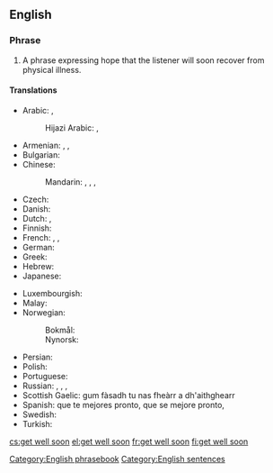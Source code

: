 ==English==

===Phrase===
{{head|en|phrase|head=[[get]] [[well]] [[soon]]|}}

# A phrase expressing hope that the listener will soon recover from physical illness.

====Translations====
{{trans-top|expressing hope that someone recovers soon}}
* Arabic: {{t|ar|سَلَامْتَك}} {{qualifier|to a man}}, {{t|ar|سَلَامْتِك}} {{qualifier|to a woman}}
*: Hijazi Arabic: {{t|acw|سلمات|tr=salamāt|sc=Arab}}, {{t|acw|الله يسلمك|m|tr=allāh yisallimak|sc=Arab}} {{qualifier|as a reply}}
* Armenian: {{t+|hy|առողջություն|sc=Armn}}, {{t|hy|շուտափույթ ապաքինում|sc=Armn}}, {{t|hy|շուտ լավացի|sc=Armn}} {{qualifier|colloquial}}
* Bulgarian: {{t|bg|оздравявай бързо}}
* Chinese:
*: Mandarin: {{t|cmn|希望你能早點好|sc=Hani}}, {{t|cmn|希望你能早点好|tr=xīwàng nǐ néng zǎodiǎn hǎo|sc=Hani}}, {{t|cmn|祝你早日康復|sc=Hani}}, {{t|cmn|祝你早日康复|tr=zhù nǐ zǎorì kāngfù|sc=Hani}}
* Czech: {{t+|cs|brzké uzdravení}}
* Danish: {{t|da|god bedring}}
* Dutch: {{t|nl|word snel beter}}, {{t|nl|veel beterschap}}
* Finnish: {{t|fi|parane pian}}
* French: {{t|fr|bon rétablissement}}, {{t|fr|prompt rétablissement}}, {{t|fr|remets-toi vite}}
* German: {{t+|de|gute Besserung}}
* Greek: {{t+|el|περαστικά}}
* Hebrew: {{t|he|החלמה מהירה|m|f|tr=hakhlama mehirah|sc=Hebr}}
* Japanese: {{t|ja|お大事に|tr=odaiji ni}} {{t|ja|早く良くなりますように|tr=hayaku yoku narimasu yōni}}
{{trans-mid}}
* Luxembourgish: {{t|lb|gutt Besserung}}
* Malay: {{t|ms|semoga cepat sembuh}}
* Norwegian:
*: Bokmål: {{t|nb|god bedring}}
*: Nynorsk: {{t|nn|god betring}}
* Persian: {{t|fa|ان شاء الله زودتر خوب شوید|sc=fa-Arab}}
* Polish: {{t|pl|szybkiego powrotu do zdrowia}}
* Portuguese: {{t+|pt|melhoras}}
* Russian: {{t|ru|скоре́йшего выздоровле́ния|tr=skoréjševo vyzdorovlénija}}, {{t|ru|поправля́йтесь скоре́е}}, {{t|ru|выздора́вливайте}}, {{t|ru|поправля́йтесь}}
*Scottish Gaelic: gum fàsadh tu nas fheàrr a dh'aithghearr
* Spanish: que te mejores pronto, que se mejore pronto, {{t+|es|mejórate}}
* Swedish: {{t|sv|krya på dig}}
* Turkish: {{t|tr|geçmiş olsun}} 
{{trans-bottom}}
[[Category:English phrasebook]]
[[Category:English sentences]]

[[cs:get well soon]]
[[el:get well soon]]
[[fr:get well soon]]
[[fi:get well soon]]